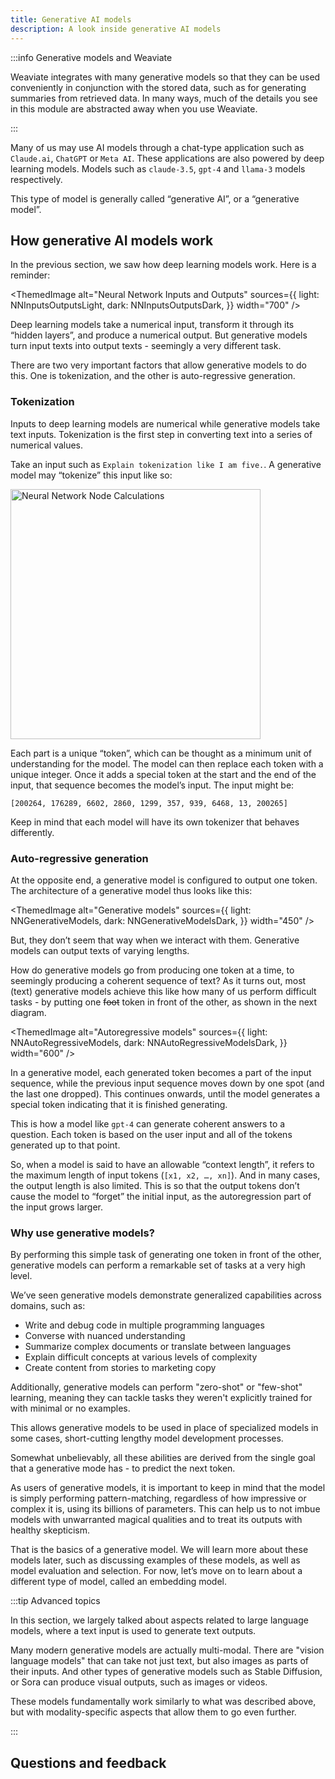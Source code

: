 ```yaml
---
title: Generative AI models
description: A look inside generative AI models
---
```



:::info Generative models and Weaviate

Weaviate integrates with many generative models so that they can be used conveniently in conjunction with the stored data, such as for generating summaries from retrieved data. In many ways, much of the details you see in this module are abstracted away when you use Weaviate.

:::

Many of us may use AI models through a chat-type application such as `Claude.ai`, `ChatGPT` or `Meta AI`. These applications are also powered by deep learning models. Models such as `claude-3.5`, `gpt-4` and `llama-3` models respectively.

This type of model is generally called “generative AI”, or a “generative model”.

## <i class="fa-solid fa-chalkboard-user"></i> How generative AI models work

In the previous section, we saw how deep learning models work. Here is a reminder:


<ThemedImage
  alt="Neural Network Inputs and Outputs"
  sources={{
    light: NNInputsOutputsLight,
    dark: NNInputsOutputsDark,
  }}
  width="700"
/>

Deep learning models take a numerical input, transform it through its “hidden layers”, and produce a numerical output. But generative models turn input texts into output texts - seemingly a very different task.

There are two very important factors that allow generative models to do this. One is tokenization, and the other is auto-regressive generation.

### <i class="fa-solid fa-chalkboard-user"></i> Tokenization

Inputs to deep learning models are numerical while generative models take text inputs. Tokenization is the first step in converting text into a series of numerical values.

Take an input such as `Explain tokenization like I am five.`. A generative model may “tokenize” this input like so:


<img
  alt="Neural Network Node Calculations"
  src={Tokenization}
  width="400"
/>

Each part is a unique “token”, which can be thought as a minimum unit of understanding for the model. The model can then replace each token with a unique integer. Once it adds a special token at the start and the end of the input, that sequence becomes the model’s input. The input might be:

`[200264, 176289, 6602, 2860, 1299, 357, 939, 6468, 13, 200265]`

Keep in mind that each model will have its own tokenizer that behaves differently.

### <i class="fa-solid fa-chalkboard-user"></i> Auto-regressive generation

At the opposite end, a generative model is configured to output one token. The architecture of a generative model thus looks like this:


<ThemedImage
  alt="Generative models"
  sources={{
    light: NNGenerativeModels,
    dark: NNGenerativeModelsDark,
  }}
  width="450"
/>

But, they don’t seem that way when we interact with them. Generative models can output texts of varying lengths.

How do generative models go from producing one token at a time, to seemingly producing a coherent sequence of text? As it turns out, most (text) generative models achieve this like how many of us perform difficult tasks - by putting one ~~foot~~ token in front of the other, as shown in the next diagram.


<ThemedImage
  alt="Autoregressive models"
  sources={{
    light: NNAutoRegressiveModels,
    dark: NNAutoRegressiveModelsDark,
  }}
  width="600"
/>

In a generative model, each generated token becomes a part of the input sequence, while the previous input sequence moves down by one spot (and the last one dropped). This continues onwards, until the model generates a special token indicating that it is finished generating.

This is how a model like `gpt-4` can generate coherent answers to a question. Each token is based on the user input and all of the tokens generated up to that point.

So, when a model is said to have an allowable “context length”, it refers to the maximum length of input tokens (`[x1, x2, …, xn]`). And in many cases, the output length is also limited. This is so that the output tokens don’t cause the model to “forget” the initial input, as the autoregression part of the input grows larger.

### <i class="fa-solid fa-chalkboard-user"></i> Why use generative models?

By performing this simple task of generating one token in front of the other, generative models can perform a remarkable set of tasks at a very high level.

We’ve seen generative models demonstrate generalized capabilities across domains, such as:

- Write and debug code in multiple programming languages
- Converse with nuanced understanding
- Summarize complex documents or translate between languages
- Explain difficult concepts at various levels of complexity
- Create content from stories to marketing copy

Additionally, generative models can perform "zero-shot" or "few-shot" learning, meaning they can tackle tasks they weren't explicitly trained for with minimal or no examples.

This allows generative models to be used in place of specialized models in some cases, short-cutting lengthy model development processes.

Somewhat unbelievably, all these abilities are derived from the single goal that a generative mode has - to predict the next token.

As users of generative models, it is important to keep in mind that the model is simply performing pattern-matching, regardless of how impressive or complex it is, using its billions of parameters. This can help us to not imbue models with unwarranted magical qualities and to treat its outputs with healthy skepticism.

That is the basics of a generative model. We will learn more about these models later, such as discussing examples of these models, as well as model evaluation and selection. For now, let’s move on to learn about a different type of model, called an embedding model.

:::tip Advanced topics

In this section, we largely talked about aspects related to large language models, where a text input is used to generate text outputs.
<br/>

Many modern generative models are actually multi-modal. There are "vision language models" that can take not just text, but also images as parts of their inputs. And other types of generative models such as Stable Diffusion, or Sora can produce visual outputs, such as images or videos.
<br/>

These models fundamentally work similarly to what was described above, but with modality-specific aspects that allow them to go even further.

:::

## Questions and feedback


<DocsFeedback/>
